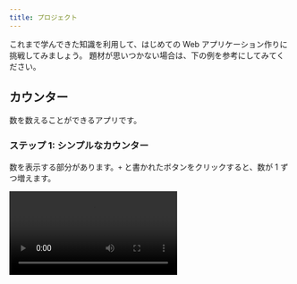 ```yaml
---
title: プロジェクト
---
```



これまで学んできた知識を利用して、はじめての Web アプリケーション作りに挑戦してみましょう。
題材が思いつかない場合は、下の例を参考にしてみてください。

## カウンター

数を数えることができるアプリです。

### ステップ 1: シンプルなカウンター

数を表示する部分があります。`+` と書かれたボタンをクリックすると、数が 1 ずつ増えます。

<video src={counterVideo} controls />

```html
<!doctype html>
<html lang="ja">
  <head>
    <meta charset="utf-8" />
    <title>カウンター</title>
  </head>
  <body>
    <!-- 数を表示する部分をここに書く -->
    <!-- ボタンをここに書く -->
  </body>
</html>
```

```js
let counter = 0;

function countUp() {
  // ボタンがクリックされたときの処理を書く
}

// ボタンがクリックされたときにcountUp関数を呼び出す
document.getElementById(/* ボタンのid名 */).onclick = countUp;
```

<Answer title="カウンター (ステップ 1)">

```html
<!doctype html>
<html lang="ja">
  <head>
    <meta charset="utf-8" />
    <title>カウンター</title>
  </head>
  <body>
    <p id="counter-value">0</p>
    <button id="count-up-button" type="button">+</button>
  </body>
</html>
```

```js
let counter = 0;

function countUp() {
  counter = counter + 1;
  document.getElementById("counter-value").textContent = counter;
}

document.getElementById("count-up-button").onclick = countUp;
```

<ViewSource url={import.meta.url} path="_samples/counter" />

</Answer>

### ステップ 2: マイナスボタンを追加

`-` と書かれたボタンを新たに作成し、数を 1 つずつ減らせるようにしましょう。

<video src={counterMinusVideo} controls />

<Answer title="カウンター (ステップ 2)">

```html
<!doctype html>
<html lang="ja">
  <head>
    <meta charset="utf-8" />
    <title>カウンター</title>
  </head>
  <body>
    <p id="counter-value">0</p>
    <button id="count-down-button" type="button">-</button>
    <button id="count-up-button" type="button">+</button>
  </body>
</html>
```

```js
let counter = 0;

function countUp() {
  counter = counter + 1;
  document.getElementById("counter-value").textContent = counter;
}

function countDown() {
  counter = counter - 1;
  document.getElementById("counter-value").textContent = counter;
}

document.getElementById("count-up-button").onclick = countUp;
document.getElementById("count-down-button").onclick = countDown;
```

<ViewSource url={import.meta.url} path="_samples/counter-minus" />

</Answer>

### ステップ 3: スタイルを追加

CSS を使って、作成したカウンターの見た目を整えましょう。

これまでに扱った文字色や背景色、文字サイズだけでなく、「テキストを中央揃えにする」「角を丸くする」などの方法も調べて使ってみましょう。

![見た目を整えたカウンター](./counter-minus-styled.jpg)

```css
#counter-value {
  width: 160px; /* 幅の指定 */
  font-size: 48px;
  /* ここで、テキストが中央揃えになるよう指定する */
}

#count-down-button {
  width: 80px;
  border: none; /* 枠線を表示しないよう指定 */
  font-size: 24px;
  /* ここで、角が丸くなるよう指定する */
  /* その他の指定をする */
}

#count-up-button {
  width: 80px;
  border: none;
  font-size: 24px;
  /* ここで、角が丸くなるよう指定する */
  /* その他の指定をする */
}
```

<Answer title="カウンター (ステップ 3)">

```css
#counter-value {
  width: 160px;
  font-size: 48px;
  text-align: center; /* テキストが中央揃えになるよう指定 */
}

#count-down-button {
  width: 80px;
  border: none;
  font-size: 24px;
  border-radius: 20px; /* 角が丸くなるよう指定 */
  background-color: royalblue;
  color: white;
}

#count-up-button {
  width: 80px;
  border: none;
  font-size: 24px;
  border-radius: 20px; /* 角が丸くなるよう指定 */
  color: white;
  background-color: orangered;
}
```

<ViewSource url={import.meta.url} path="_samples/counter-minus-styled" />

</Answer>

---

## おみくじ

今日の運勢をランダムで表示するアプリです。

### ステップ 1: おみくじの機能を作成

- 20%の確率で `大吉` と表示し、文字色を赤色にします
- 50%の確率で `吉` と表示し、文字色を黒色にします
- 30%の確率で `凶` と表示し、文字色を青色にします

<video src={omikujiVideo} controls />

:::info ランダムな数を使う

`Math.random` <Term>関数</Term>は、呼び出すたびに変わる 0 以上 1 未満の乱数 (ランダムな数) を<Term>戻り値</Term>として<Term>返し</Term>ます。

```javascript
document.write(Math.random()); // 0.8924949384481442
```

発生させた乱数を `r` などの名前の<Term>変数</Term>に保存して、確率の計算に使いましょう。

例えば `r` が 0 以上 0.2 未満になる確率は 20% になりますね。同様に、`r` が 0.2 以上 0.7 未満になる確率は 50%、`r` が 0.7 以上 1 未満になる確率は 30% です。

```javascript
let r = Math.random();
if (r < 0.2) {
  // 20%の確率で実行される処理を書く
} else if (r < 0.7) {
  // 50%の確率で実行される処理を書く
} else {
  // 30%の確率で実行される処理を書く
}
```

:::

```html
<!doctype html>
<html lang="ja">
  <head>
    <meta charset="utf-8" />
    <title>おみくじ</title>
  </head>
  <body>
    <!-- 結果を表示する部分をここに書く -->
    <!-- ボタンをここに書く -->
  </body>
</html>
```

```js
function omikuji() {
  let r = Math.random();
  if (r < 0.2) {
    // 20%の確率で実行される処理を書く
  } else if (r < 0.7) {
    // 50%の確率で実行される処理を書く
  } else {
    // 30%の確率で実行される処理を書く
  }
}

document.getElementById(/* おみくじを引くボタンのid名 */).onclick = omikuji;
```

<Answer title="おみくじ (ステップ 1)">

```html
<!doctype html>
<html lang="ja">
  <head>
    <meta charset="utf-8" />
    <title>おみくじ</title>
  </head>
  <body>
    <p id="result">結果</p>
    <button id="omikuji-button" type="button">おみくじを引く</button>
  </body>
</html>
```

```js
function omikuji() {
  let r = Math.random();
  if (r < 0.2) {
    document.getElementById("result").textContent = "大吉";
    document.getElementById("result").style.color = "red";
  } else if (r < 0.7) {
    document.getElementById("result").textContent = "吉";
    document.getElementById("result").style.color = "black";
  } else {
    document.getElementById("result").textContent = "凶";
    document.getElementById("result").style.color = "blue";
  }
}

document.getElementById("omikuji-button").onclick = omikuji;
```

<ViewSource url={import.meta.url} path="_samples/omikuji" />

</Answer>

### ステップ 2: スタイルを追加

CSS を使って、作成したおみくじの見た目を整えましょう。

これまでに扱ってきたプロパティに加えて、「テキストを縦書きにする」などの方法も調べて使ってみましょう。

<video src={omikujiStyledVideo} controls />

```css
#result {
  width: 60px;
  height: 120px; /* 高さの指定 */
  font-size: 48px;
  font-family: serif; /* フォントを指定 */
  /* ここで、テキストが中央揃えになるよう指定する */
  /* ここで、テキストが縦書きになるよう指定する */
}

#omikuji-button {
  width: 160px;
  height: 36px;
  border: none;
  /* ここで、角が丸くなるよう指定する */
  /* その他の指定をする */
}
```

<Answer title="おみくじ (ステップ 2)">

```css
#result {
  width: 60px;
  height: 120px;
  font-size: 48px;
  font-family: serif;
  text-align: center; /* テキストが中央揃えになるよう指定 */
  writing-mode: vertical-rl; /* テキストが縦書きになるよう指定 */
}

#omikuji-button {
  width: 160px;
  height: 36px;
  border: none;
  border-radius: 10px; /* 角が丸くなるよう指定 */
  color: white;
  background-color: gray;
}
```

<ViewSource url={import.meta.url} path="_samples/omikuji-styled" />

</Answer>

